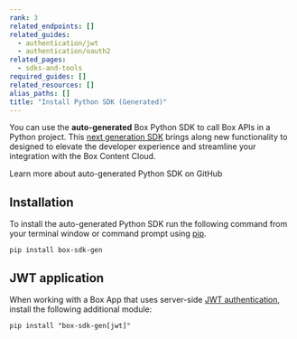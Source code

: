 ```yaml
---
rank: 3
related_endpoints: []
related_guides:
  - authentication/jwt
  - authentication/oauth2
related_pages:
  - sdks-and-tools
required_guides: []
related_resources: []
alias_paths: []
title: "Install Python SDK (Generated)"
---
```

You can use the **auto-generated** Box Python SDK to call Box APIs in a Python project.
This [next generation SDK][next-gen] brings along new functionality to designed to elevate the developer experience and streamline your integration with the Box Content Cloud.

<CTA to="https://github.com/box/box-python-sdk-gen">
  Learn more about auto-generated Python SDK on GitHub
</CTA>

## Installation

To install the auto-generated Python SDK run the following command from your terminal window or command prompt using [pip][pip].

```shell
pip install box-sdk-gen
```

## JWT application

When working with a Box App that uses server-side [JWT authentication][jwt], install the following additional module:

```shell
pip install "box-sdk-gen[jwt]"
```

[pip]: https://pypi.org/project/pip/
[jwt]: g://authentication/jwt
[next-gen]: g://tooling/sdks#next-generation-sdks
[py-gen]: https://github.com/box/box-python-sdk-gen
